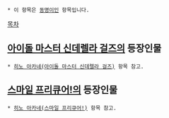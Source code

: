  * 이 항목은 [[동명이인]] 항목입니다.

[[목차]]

== [[아이돌 마스터 신데렐라 걸즈]]의 등장인물 ==
 * [[히노 아카네(아이돌 마스터 신데렐라 걸즈)]] 항목 참고.

== [[스마일 프리큐어!]]의 등장인물 ==
 * [[히노 아카네(스마일 프리큐어!)]] 항목 참고.

